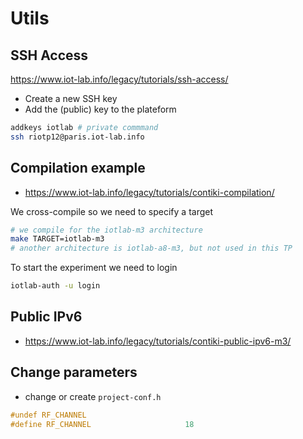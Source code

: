 # Utils


## SSH Access

https://www.iot-lab.info/legacy/tutorials/ssh-access/

- Create a new SSH key
- Add the (public) key to the plateform

```bash
addkeys iotlab # private commmand
ssh riotp12@paris.iot-lab.info
```

## Compilation example

- https://www.iot-lab.info/legacy/tutorials/contiki-compilation/

We cross-compile so we need to specify a target

```bash
# we compile for the iotlab-m3 architecture
make TARGET=iotlab-m3
# another architecture is iotlab-a8-m3, but not used in this TP
```

To start the experiment we need to login

```bash
iotlab-auth -u login
```

## Public IPv6

- https://www.iot-lab.info/legacy/tutorials/contiki-public-ipv6-m3/

## Change parameters

- change or create `project-conf.h`

```c
#undef RF_CHANNEL
#define RF_CHANNEL                     18
```
